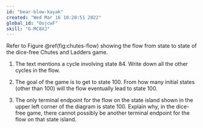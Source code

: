```yaml
---
id: "bear-blow-kayak"
created: "Wed Mar 16 10:20:51 2022"
global_id: "OojcwF"
skill: "G-MC8XJ"
---
```


Refer to Figure \@ref(fig:chutes-flow) showing the flow from state to state of the dice-free Chutes and Ladders game. 

1. The text mentions a cycle involving state 84. Write down all the other cycles in the flow.

2. The goal of the game is to get to state 100. From how many initial states (other than 100) will the flow eventually lead to state 100.

3. The only terminal endpoint for the flow on the state island shown in the upper left corner of the diagram is state 100. Explain why, in the dice-free game, there cannot possibly be another terminal endpoint for the flow on that state island.



